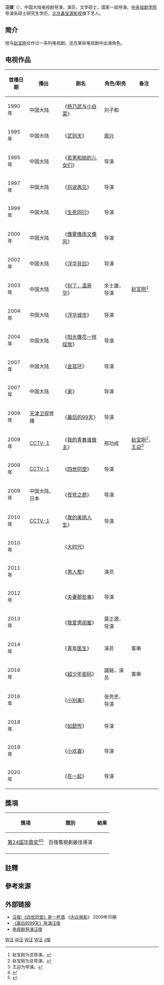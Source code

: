 {{Otheruses|subject=导演汪俊|other=明朝进士|汪俊 (明朝)}}
{{blpsources|time=2019-09-09T05:52:38+00:00}}
{{艺人
|嵌入 = no
|姓名 = 汪俊
|类型 = 导演
|图片 =
|图片尺寸 = 200px
|图片简介 = 汪俊在《[[如懿傳|如懿傳]]》媒体看片沟通会上
|本名 = 
|外文名 = 
|外文 = 
|罗马拼音 = Wang Jun
|英文名 = 
|昵称 = 
|其他艺名 = 
|国籍 = {{PRC}}
|民族 = 汉族
|籍贯 = [[江苏省|江苏]][[南通市|南通]]
|出生日期 = {{birth date and age|1963|2|13}}
|出生地点 = {{CHN}}[[江苏省|江苏省]][[南通市|南通市]]
|逝世日期 = 
|逝世地点 = 
|职业 = 导演、演员
|语言 = 普通话
|教育程度 = [[解放军艺术学院|解放军艺术学院]]<br>
[[中央戏剧学院|中央戏剧学院]]
|母校 = 
|宗教信仰 = 
|配偶 = 吳玉華（已离婚）
|儿女 = 
|父母 = 
|亲属 = 
|音乐类型 = 
|演奏乐器 = 
|出道地点 = 
|出道日期 = {{start date and age|1991}}
|出道作 = 党的女儿
|代表作 = 
|著名角色 = 
|活跃年代 = 1991年至今
|唱片公司 = 
|经纪公司 = 上海诚作影视有限公司
|网站 = [https://weibo.com/u/1921320553?topnav=1&wvr=6&topsug=1 汪俊导演 ([[新浪微博|微博]])]
|相关团体 = 
|IMDb = 3459442
|现任成员 = 
|过往成员 = 
|奖项 = 总政歌剧团一级导演
}}
'''汪俊'''（{{bd|1963年|2月13日}}），中国大陆电视剧导演，演员，文学硕士，国家一级导演。[[中央戏剧学院|中央戏剧学院]]导演系硕士研究生学历，[[北京鑫宝源影视|北京鑫宝源影视]]旗下艺人。

== 简介 ==
他与[[赵宝刚|赵宝刚]]合作过一系列电视剧。还在某些电视剧中出演角色。

== 电视作品 ==
{| class="wikitable" 
|- 
! 首播日期|| 播出 || 剧名 || 角色/职务 || 备注
|-
| 1990年 || 中国大陆 || 《[[杨乃武与小白菜_(1990年)|杨乃武与小白菜]]》 || 刘子和 || 
|-
| 1995年 || 中国大陆 || 《[[武则天_(1995年电视剧)|武则天]]》 || [[周兴|周兴]] || 
|-
| 1995年 || 中国大陆 || 《[[若男和她的儿女们|若男和她的儿女们]]》 || 导演 || 
|-
| 1997年 || 中国大陆 || 《[[别说再见|别说再见]]》 || 导演 ||  
|-
| 1999年 || 中国大陆|| 《[[生死同行|生死同行]]》 || 导演 ||  
|-
| 2000年 || 中国大陆 || 《[[像雾像雨又像风|像雾像雨又像风]]》 || 导演 || 
|-
| 2002年 || 中国大陆 || 《[[浮华背后|浮华背后]]》 || 导演 ||  
|-
| 2003年 || 中国大陆 || 《[[别了，温哥华|别了，温哥华]]》 || 余士雄，导演  ||[[赵宝刚|赵宝刚]]<ref group="註">赵宝刚为总导演。</ref>  
|-
| 2004年  || 中国大陆 || 《[[浮华城市|浮华城市]]》 || 导演 ||  
|-
| 2004年 || 中国大陆 || 《[[阳光像花一样绽放|阳光像花一样绽放]]》 ||  导演||  
|-
| 2007年 || 中国大陆 || 《[[金耳环_(电视剧)|金耳环]]》 || 导演 ||  
|-
| 2007年 || 中国大陆 || 《[[家_(2007年)|家]]》 || 导演 || 
|-
| 2009年 || [[天津卫视|天津卫视]]首播 || 《[[最后的99天|最后的99天]]》 || 导演 || 
|-
| 2009年|| [[中国中央电视台|CCTV-1]] || 《[[我的青春谁做主|我的青春谁做主]]》 || 邢功成 ||[[赵宝刚|赵宝刚]]<ref group="註">赵宝刚为总导演。</ref>、[[王迎|王迎]]<ref group="註">王迎为导演。</ref>
|-
| 2009年 || [[中国中央电视台|CCTV-1]] || 《[[四世同堂_(电视剧)|四世同堂]]》 || 导演 ||  
|-
| 2009年 || 中国大陆、日本|| 《[[苍穹之昴|苍穹之昴]]》 || 导演 ||  
|-
| 2010年 || [[中国中央电视台|CCTV-1]] || 《[[我的美丽人生|我的美丽人生]]》 || 导演 ||
|-
| 2010年|| ||《[[大时代|大时代]]》||||
|-
| 2011年|| ||《[[男人帮_(电视剧)|男人帮]]》||演员||
|-
| 2012年 || ||《[[夫妻那些事|夫妻那些事]]》||导演||
|-
| 2013年 || ||《[[我爱男闺蜜|我爱男闺蜜]]》||莫正源，导演||
|-
| 2014年 || || 《[[青年医生|青年医生]]》 || 演员 ||客串
|-
| 2016年 || || 《[[超少年密码|超少年密码]]》 ||諶銘，演员 ||客串
|-
| 2016年 || || 《[[小别离|小别离]]》 || 张亮忠、导演 ||
|-
| 2018年 || || 《[[后宫如懿传_(电视剧)|如懿传]]》 || 导演 ||
|-
|2019年 || || 《[[小欢喜|小欢喜]]》|| 导演 ||
|-
|2020年 || || 《[[在一起_(电视剧)|在一起]]》|| 导演 ||
|}

== 獎項 ==
{| class="wikitable sortable" 
! scope="col"| 獎項
! scope="col"| 類別
! scope="col"| 結果
|-
| [[华鼎奖|第24屆华鼎奖]]<ref>{{cite news|title=「如懿」周迅敗給「延禧」吳謹言！華鼎獎僅霍建華出征|publisher=聯合報|url=https://stars.udn.com/star/story/10091/3436685|date=2018-10-22|author=杜沛學|accessdate=2018-10-22|language=zh-hant|archive-date=2018-10-27|archive-url=https://web.archive.org/web/20181027141905/https://stars.udn.com/star/story/10091/3436685|dead-url=no}}</ref><ref>{{cite news|title=《如懿》「渣隆」霍建華入圍華鼎獎視帝　周迅竟被吳謹言擠下|publisher=蘋果日報|url=https://tw.appledaily.com/new/realtime/20181022/1452335/|date=2018-10-22|author=郭妤|accessdate=2018-10-22|language=zh-hant|archive-date=2018-10-27|archive-url=https://web.archive.org/web/20181027142032/https://tw.appledaily.com/new/realtime/20181022/1452335/|dead-url=no}}</ref>
| 百強電視劇最佳導演
| {{pending}}
|-
|}

== 註釋 ==
{{Reflist|group="註"}}

== 參考來源 ==
{{reflist}}

== 外部链接 ==
*[http://www.cnki.com.cn/Article/CJFDTotal-DYDZ200910020.htm 汪俊:《四世同堂》是一杯酒] {{Wayback|url=http://www.cnki.com.cn/Article/CJFDTotal-DYDZ200910020.htm |date=20181023120312 }}《[[大众电影|大众电影]]》 2009年10期 
*[http://ent.163.com/09/1029/15/5MQ70L73000333J5.html 《最后的99天》导演汪俊] {{Wayback|url=http://ent.163.com/09/1029/15/5MQ70L73000333J5.html |date=20181023120314 }}
*[http://ent.sina.com.cn/v/m/f/wangjun/ 电视剧导演汪俊] {{Wayback|url=http://ent.sina.com.cn/v/m/f/wangjun/ |date=20181023120217 }}

[[Category:中国电视剧导演|W汪]]
[[Category:中国电视男演员|W汪]]
[[Category:一级导演|W汪]]
[[Category:中央戲劇學院校友|W汪]]
[[Category:汪姓|J俊]]